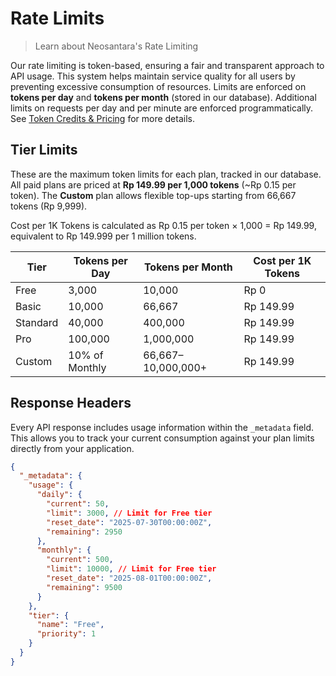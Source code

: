 # Rate Limits

> Learn about Neosantara's Rate Limiting

Our rate limiting is token-based, ensuring a fair and transparent approach to API usage. This system helps maintain service quality for all users by preventing excessive consumption of resources. Limits are enforced on **tokens per day** and **tokens per month** (stored in our database). Additional limits on requests per day and per minute are enforced programmatically. See [Token Credits & Pricing](/en/about/token-credits#pricing-overview) for more details.

## Tier Limits

These are the maximum token limits for each plan, tracked in our database. All paid plans are priced at **Rp 149.99 per 1,000 tokens** (~Rp 0.15 per token). The **Custom** plan allows flexible top-ups starting from 66,667 tokens (Rp 9,999).

<Note>
Cost per 1K Tokens is calculated as Rp 0.15 per token × 1,000 = Rp 149.99, equivalent to Rp 149.999 per 1 million tokens.
</Note>

| Tier       | Tokens per Day | Tokens per Month   | Cost per 1K Tokens |
|------------|----------------|--------------------|-------------------|
| Free       | 3,000          | 10,000             | Rp 0              |
| Basic      | 10,000         | 66,667             | Rp 149.99         |
| Standard   | 40,000         | 400,000            | Rp 149.99         |
| Pro        | 100,000        | 1,000,000          | Rp 149.99         |
| Custom     | 10% of Monthly | 66,667–10,000,000+ | Rp 149.99         |

## Response Headers

Every API response includes usage information within the `_metadata` field. This allows you to track your current consumption against your plan limits directly from your application.

```json
{
  "_metadata": {
    "usage": {
      "daily": {
        "current": 50,
        "limit": 3000, // Limit for Free tier
        "reset_date": "2025-07-30T00:00:00Z",
        "remaining": 2950
      },
      "monthly": {
        "current": 500,
        "limit": 10000, // Limit for Free tier
        "reset_date": "2025-08-01T00:00:00Z",
        "remaining": 9500
      }
    },
    "tier": {
      "name": "Free",
      "priority": 1
    }
  }
}
```